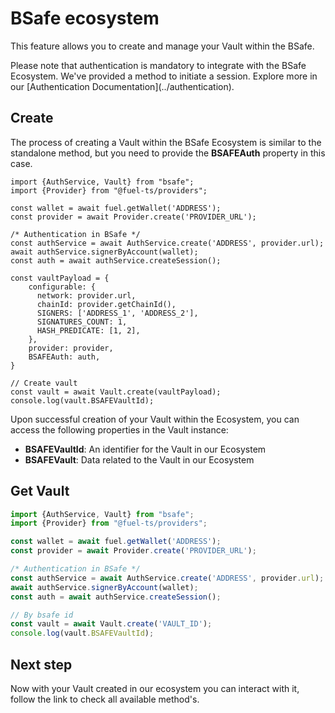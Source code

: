 
# BSafe ecosystem

This feature allows you to create and manage your Vault within the BSafe.

<Callout type="warning">
    Please note that authentication is mandatory to integrate with the BSafe Ecosystem. We've provided a method to
    initiate a session. Explore more in our [Authentication Documentation](../authentication).
</Callout>

## Create

The process of creating a Vault within the BSafe Ecosystem is similar to the standalone method, but you need to
provide the **BSAFEAuth** property in this case.

```tsx copy
import {AuthService, Vault} from "bsafe";
import {Provider} from "@fuel-ts/providers";

const wallet = await fuel.getWallet('ADDRESS');
const provider = await Provider.create('PROVIDER_URL');

/* Authentication in BSafe */
const authService = await AuthService.create('ADDRESS', provider.url);
await authService.signerByAccount(wallet);
const auth = await authService.createSession();

const vaultPayload = {
    configurable: {
      network: provider.url,
      chainId: provider.getChainId(),
      SIGNERS: ['ADDRESS_1', 'ADDRESS_2'],
      SIGNATURES_COUNT: 1,
      HASH_PREDICATE: [1, 2],
    },
    provider: provider,
    BSAFEAuth: auth,
}

// Create vault
const vault = await Vault.create(vaultPayload);
console.log(vault.BSAFEVaultId);
```

Upon successful creation of your Vault within the Ecosystem, you can access the following properties in the Vault instance:
- **BSAFEVaultId**: An identifier for the Vault in our Ecosystem
- **BSAFEVault**: Data related to the Vault in our Ecosystem

## Get Vault

```ts copy
import {AuthService, Vault} from "bsafe";
import {Provider} from "@fuel-ts/providers";

const wallet = await fuel.getWallet('ADDRESS');
const provider = await Provider.create('PROVIDER_URL');

/* Authentication in BSafe */
const authService = await AuthService.create('ADDRESS', provider.url);
await authService.signerByAccount(wallet);
const auth = await authService.createSession();

// By bsafe id
const vault = await Vault.create('VAULT_ID');
console.log(vault.BSAFEVaultId);

```

## Next step

Now with your Vault created in our ecosystem you can interact with it, follow the link to check all available method's.

<Cards num={1}>
    <Card arrow title="Vault methods" href="./methods" />
</Cards>
